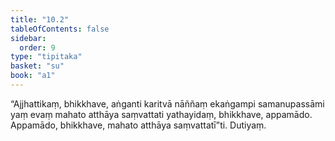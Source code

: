 ```yaml
---
title: "10.2"
tableOfContents: false
sidebar:
  order: 9
type: "tipitaka"
basket: "su"
book: "a1"
---
```



<DynamicBreadcrumb />

<Division number="99" book="a1">

<Paragraph number="208" book="a1">
“Ajjhattikaṃ, bhikkhave, aṅganti karitvā nāññaṃ ekaṅgampi samanupassāmi yaṃ evaṃ mahato atthāya saṃvattati yathayidaṃ, bhikkhave, appamādo. Appamādo, bhikkhave, mahato atthāya saṃvattatī”ti.

</Paragraph>
</Division>

<Paragraph number="209" type="center" book="a1">
Dutiyaṃ.
</Paragraph>